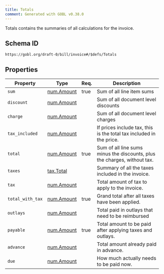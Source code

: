 ```yaml
---
title: Totals
comment: Generated with GOBL v0.38.0
---
```


Totals contains the summaries of all calculations for the invoice.

## Schema ID

`https://gobl.org/draft-0/bill/invoice#/$defs/Totals`

## Properties

| Property         | Type                              | Req. | Description                                                              |
|------------------|-----------------------------------|------|--------------------------------------------------------------------------|
| `sum`            | [num.Amount](/draft-0/num/amount) | true | Sum of all line item sums                                                |
| `discount`       | [num.Amount](/draft-0/num/amount) |      | Sum of all document level discounts                                      |
| `charge`         | [num.Amount](/draft-0/num/amount) |      | Sum of all document level charges                                        |
| `tax_included`   | [num.Amount](/draft-0/num/amount) |      | If prices include tax, this is the total tax included in the price.      |
| `total`          | [num.Amount](/draft-0/num/amount) | true | Sum of all line sums minus the discounts, plus the charges, without tax. |
| `taxes`          | [tax.Total](/draft-0/tax/total)   |      | Summary of all the taxes included in the invoice.                        |
| `tax`            | [num.Amount](/draft-0/num/amount) |      | Total amount of tax to apply to the invoice.                             |
| `total_with_tax` | [num.Amount](/draft-0/num/amount) | true | Grand total after all taxes have been applied.                           |
| `outlays`        | [num.Amount](/draft-0/num/amount) |      | Total paid in outlays that need to be reimbursed                         |
| `payable`        | [num.Amount](/draft-0/num/amount) | true | Total amount to be paid after applying taxes and outlays.                |
| `advance`        | [num.Amount](/draft-0/num/amount) |      | Total amount already paid in advance.                                    |
| `due`            | [num.Amount](/draft-0/num/amount) |      | How much actually needs to be paid now.                                  |

